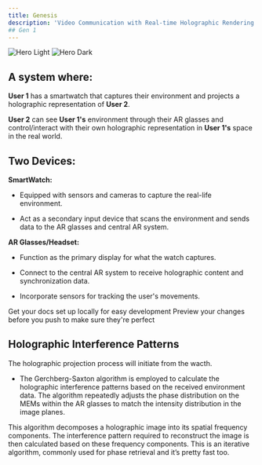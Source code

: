 ```yaml
---
title: Genesis 
description: 'Video Communication with Real-time Holographic Rendering'
## Gen 1
---
```


<img
  className="block dark:hidden"
  src="/images/hero-light.svg"
  alt="Hero Light"
/>
<img
  className="hidden dark:block"
  src="/images/hero-dark.svg"
  alt="Hero Dark"
/>

## A system where:

**User 1** has a smartwatch that captures their environment and projects a holographic representation of **User 2**.

**User 2** can see **User 1's** environment through their AR glasses and control/interact with their own holographic representation in **User 1's** space in the real world.

## Two Devices:

**SmartWatch:**

- Equipped with sensors and cameras to capture the real-life environment.

- Act as a secondary input device that scans the environment and sends data to the AR glasses and central AR system.

**AR Glasses/Headset:**

- Function as the primary display for what the watch captures.

- Connect to the central AR system to receive holographic content and synchronization data.

- Incorporate sensors for tracking the user's movements.


<CardGroup cols={2}>
  <Card
    title="Edit Your Docs"
    icon="pen-to-square"
    href="https://mintlify.com/docs/quickstart"
  >
    Get your docs set up locally for easy development
  </Card>
  <Card
    title="Preview Changes"
    icon="image"
    href="https://mintlify.com/docs/development"
  >
    Preview your changes before you push to make sure they're perfect
  </Card>
</CardGroup>

## Holographic Interference Patterns

The holographic projection process will initiate from the wacth. 

- The Gerchberg-Saxton algorithm is employed to calculate the holographic interference patterns based on the received environment data. The algorithm repeatedly adjusts the phase distribution on the MEMs within the AR glasses to match the intensity distribution in the image planes.

<CardGroup cols={2}>
  <Card
    title="Fourier Transform Algorithms"
    icon="palette"
    href="https://mintlify.com/docs/settings/global"
  >
    This algorithm decomposes a holographic image into its spatial frequency components. The interference pattern required to reconstruct the image is then calculated based on these frequency components.
  </Card>
  <Card
    title=" Gerchberg-Saxton Algorithm"
    icon="code"
    href="https://mintlify.com/docs/api-playground/openapi"
  >
    This is an iterative algorithm, commonly used for phase retrieval and it’s pretty fast too.
  </Card>
















  
  
</CardGroup>
